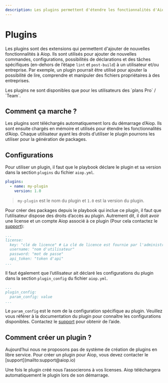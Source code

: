 ```yaml
---
description: Les plugins permettent d'étendre les fonctionnalités d'Aiop. Ils doivent être utilisés pour ajouter de nouvelles commandes, configurations et possibilités de déclarations. Ils ne sont disponibles que pour les utilisateurs des plans Pro / Team et ne sont pas disponibles pour le plan gratuit. Ils sont personnalisés pour chaque utilisateur, équipe ou entreprise bénéficiant du plan Pro.
---
```


# Plugins

Les plugins sont des extensions qui permettent d'ajouter de nouvelles fonctionnalités à Aiop. Ils sont utilisés pour ajouter de nouvelles commandes, configurations, possibilités de déclarations et des tâches spécifiques (en-dehors de l’étape `lint` et `post-build`) à un utilisateur et/ou entreprise. Par exemple, un plugin pourrait être utilisé pour ajouter la possibilité de lire, comprendre et manipuler des fichiers propriétaires à des entreprises.

<Callout type="info" emoji="ℹ️">
  Les plugins ne sont disponibles que pour les utilisateurs des `plans Pro` / `Team`.
</Callout>

## Comment ça marche ?

Les plugins sont téléchargés automatiquement lors du démarrage d’Aiop. Ils sont ensuite chargés en mémoire et utilisés pour étendre les fonctionnalités d’Aiop. Chaque utilisateur ayant les droits d’utiliser le plugin pourrons les utiliser pour la génération de packages.

## Configurations

Pour utiliser un plugin, il faut que le playbook déclare le plugin et sa version dans la section `plugins` du fichier `aiop.yml`.

```yaml filename="<playbook_racine>/.aiop/playbook.yml"
plugins:
  - name: my-plugin
    version: 1.0
```

> `my-plugin` est le nom du plugin et `1.0` est la version du plugin.

Pour créer des packages depuis le playbook qui inclue ce plugin, il faut que l’utilisateur dispose des droits d’accès au plugin. Autrement dit, il doit avoir une license et un compte Aiop associé à ce plugin (Pour cela contactez le [support](mailto:support@aiop.io)):

```yaml {2-6} filename="~/.aiop/aiop.yml"
...
license:
  key: "clé de licence" # La clé de licence est fournie par l'administrateur et associée à un plugin
  username: "nom d'utilisateur"
  password: "mot de passe"
  api_token: "token d'api"
...
```

Il faut également que l’utilisateur ait déclaré les configurations du plugin dans la section `plugin_config` du fichier `aiop.yml`.

```yaml {3} filename="~/.aiop/aiop.yml"
...
plugin_config:
  param_config: value
...
```

Le `param_config` est le nom de la configuration spécifique au plugin. Veuillez vous référer à la documentation du plugin pour connaître les configurations disponibles. Contactez le [support](mailto:support@aiop.io) pour obtenir de l’aide.

## Comment créer un plugin ?

<Callout type="warning" emoji="⚠️">
    Aujourd’hui nous ne proposons pas de système de création de plugins en libre service. Pour créer un plugin pour Aiop, vous devez contacter le [support](mailto:support@aiop.io)
</Callout>

Une fois le plugin créé nous l’associerons à vos licenses. Aiop téléchargera automatiquement le plugin lors de son démarrage.